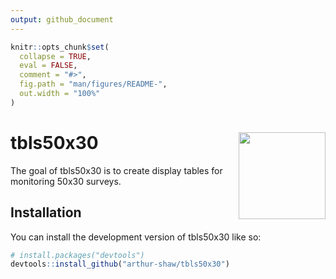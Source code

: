 ```yaml
---
output: github_document
---
```


<!-- README.md is generated from README.Rmd. Please edit that file -->

```r
knitr::opts_chunk$set(
  collapse = TRUE,
  eval = FALSE,
  comment = "#>",
  fig.path = "man/figures/README-",
  out.width = "100%"
)
```

# tbls50x30 <img src='man/figures/logo.png' align="right" height="139" />

<!-- badges: start -->
<!-- badges: end -->

The goal of tbls50x30 is to create display tables for monitoring 50x30 surveys.

## Installation

You can install the development version of tbls50x30 like so:

``` r
# install.packages("devtools")
devtools::install_github("arthur-shaw/tbls50x30")
```
